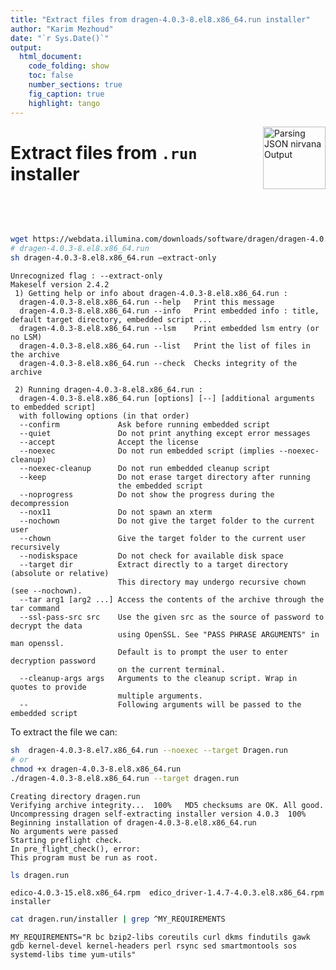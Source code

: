 ```yaml
---
title: "Extract files from dragen-4.0.3-8.el8.x86_64.run installer"
author: "Karim Mezhoud"
date: "`r Sys.Date()`"
output: 
  html_document:
    code_folding: show
    toc: false
    number_sections: true
    fig_caption: true
    highlight: tango
---
```


<a href="https://github.com/kmezhoud/Dragen/extract_installer/extract_installer.md" target = "_blank">
<img src="../doc/untar_Dragen.png" align="right" height="100" width="100" title="Parsing JSON nirvana Output">
</a>


# Extract files from  `.run` installer

&nbsp;

&nbsp;


```bash
wget https://webdata.illumina.com/downloads/software/dragen/dragen-4.0.3-8.el8.x86_64.run
# dragen-4.0.3-8.el8.x86_64.run
sh dragen-4.0.3-8.el8.x86_64.run –extract-only
```
```{eval=FALSE}
Unrecognized flag : --extract-only
Makeself version 2.4.2
 1) Getting help or info about dragen-4.0.3-8.el8.x86_64.run :
  dragen-4.0.3-8.el8.x86_64.run --help   Print this message
  dragen-4.0.3-8.el8.x86_64.run --info   Print embedded info : title, default target directory, embedded script ...
  dragen-4.0.3-8.el8.x86_64.run --lsm    Print embedded lsm entry (or no LSM)
  dragen-4.0.3-8.el8.x86_64.run --list   Print the list of files in the archive
  dragen-4.0.3-8.el8.x86_64.run --check  Checks integrity of the archive

 2) Running dragen-4.0.3-8.el8.x86_64.run :
  dragen-4.0.3-8.el8.x86_64.run [options] [--] [additional arguments to embedded script]
  with following options (in that order)
  --confirm             Ask before running embedded script
  --quiet               Do not print anything except error messages
  --accept              Accept the license
  --noexec              Do not run embedded script (implies --noexec-cleanup)
  --noexec-cleanup      Do not run embedded cleanup script
  --keep                Do not erase target directory after running
                        the embedded script
  --noprogress          Do not show the progress during the decompression
  --nox11               Do not spawn an xterm
  --nochown             Do not give the target folder to the current user
  --chown               Give the target folder to the current user recursively
  --nodiskspace         Do not check for available disk space
  --target dir          Extract directly to a target directory (absolute or relative)
                        This directory may undergo recursive chown (see --nochown).
  --tar arg1 [arg2 ...] Access the contents of the archive through the tar command
  --ssl-pass-src src    Use the given src as the source of password to decrypt the data
                        using OpenSSL. See "PASS PHRASE ARGUMENTS" in man openssl.
                        Default is to prompt the user to enter decryption password
                        on the current terminal.
  --cleanup-args args   Arguments to the cleanup script. Wrap in quotes to provide
                        multiple arguments.
  --                    Following arguments will be passed to the embedded script

```

To extract the file we can: 
```bash
sh  dragen-4.0.3-8.el7.x86_64.run --noexec --target Dragen.run
# or
chmod +x dragen-4.0.3-8.el8.x86_64.run
./dragen-4.0.3-8.el8.x86_64.run --target dragen.run
```
```
Creating directory dragen.run
Verifying archive integrity...  100%   MD5 checksums are OK. All good.
Uncompressing dragen self-extracting installer version 4.0.3  100%  
Beginning installation of dragen-4.0.3-8.el8.x86_64.run
No arguments were passed
Starting preflight check.
In pre_flight_check(), error:
This program must be run as root.

```
```bash
ls dragen.run
```

```
edico-4.0.3-15.el8.x86_64.rpm  edico_driver-1.4.7-4.0.3.el8.x86_64.rpm  installer

```

```bash
cat dragen.run/installer | grep ^MY_REQUIREMENTS
```

```
MY_REQUIREMENTS="R bc bzip2-libs coreutils curl dkms findutils gawk gdb kernel-devel kernel-headers perl rsync sed smartmontools sos systemd-libs time yum-utils"
```
